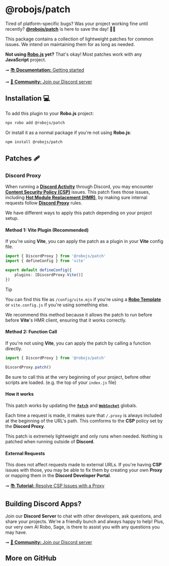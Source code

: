 
# @robojs/patch

Tired of platform-specific bugs? Was your project working fine until recently? **[@robojs/patch](https://robojs.dev/plugins/patch)** is here to save the day! 🎩✨

This package contains a collection of lightweight patches for common issues. We intend on maintaining them for as long as needed.

**Not using [Robo.js](https://robojs.dev) yet?** That's okay! Most patches work with any **JavaScript** project.

➞ [📚 **Documentation:** Getting started](https://docs.roboplay.dev/docs/getting-started)

➞ [🚀 **Community:** Join our Discord server](https://roboplay.dev/discord)

## Installation 💻

To add this plugin to your **Robo.js** project:

```bash
npx robo add @robojs/patch
```

Or install it as a normal package if you're not using **Robo.js**:

```bash
npm install @robojs/patch
```

## Patches 🩹

### Discord Proxy

When running a **[Discord Activity](https://robojs.dev/discord-activities/getting-started)** through Discord, you may encounter **[Content Security Policy (CSP)](https://developer.mozilla.org/en-US/docs/Web/HTTP/CSP)** issues. This patch fixes those issues, including **[Hot Module Replacement (HMR)](https://www.sanity.io/glossary/hot-module-replacement)**, by making sure internal requests follow **[Discord Proxy](https://robojs.dev/discord-activities/proxy)** rules.

We have different ways to apply this patch depending on your project setup.

#### Method 1: Vite Plugin (Recommended)

If you're using **Vite**, you can apply the patch as a plugin in your **Vite** config file.

```ts
import { DiscordProxy } from '@robojs/patch'
import { defineConfig } from 'vite'

export default defineConfig({
	plugins: [DiscordProxy.Vite()]
})
```

> [!TIP]
> You can find this file as `/config/vite.mjs` if you're using a **[Robo Template](https://robojs.dev/templates/overview)** or `vite.config.js` if you're using something else.

We recommend this method because it allows the patch to run before before **Vite**'s HMR client, ensuring that it works correctly.

#### Method 2: Function Call

If you're not using **Vite**, you can apply the patch by calling a function directly.

```ts
import { DiscordProxy } from '@robojs/patch'

DiscordProxy.patch()
```

Be sure to call this at the very beginning of your project, before other scripts are loaded. (e.g. the top of your `index.js` file)

#### How it works

This patch works by updating the **[`fetch`](https://developer.mozilla.org/en-US/docs/Web/API/Fetch_API)** and **[`WebSocket`](https://developer.mozilla.org/en-US/docs/Web/API/WebSocket)** globals.

Each time a request is made, it makes sure that `/.proxy` is always included at the beginning of the URL's path. This comforms to the **CSP** policy set by the **Discord Proxy**.

This patch is extremely lightweight and only runs when needed. Nothing is patched when running outside of **Discord**.

#### External Requests

This does not affect requests made to external URLs. If you're having **CSP** issues with those, you may be able to fix them by creating your own **Proxy** or mapping them in the **Discord Developer Portal**.

➞ [📚 **Tutorial:** Resolve CSP Issues with a Proxy](https://dev.to/waveplay/resolve-content-security-policy-csp-issues-in-your-discord-activity-using-a-nodejs-proxy-2634)


## Building Discord Apps?

Join our **Discord Server** to chat with other developers, ask questions, and share your projects. We're a friendly bunch and always happy to help! Plus, our very own AI Robo, Sage, is there to assist you with any questions you may have.

➞ [🚀 **Community:** Join our Discord server](https://roboplay.dev/discord)


## More on GitHub

<CardContainer><Card href="https://github.com/Wave-Play/robo.js/tree/main/packages/@robojs/patch" title="🔗 GitHub Repository" description="Explore source code on GitHub."/></CardContainer>
